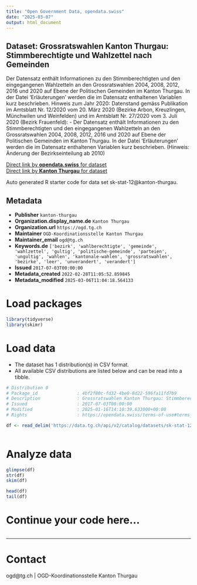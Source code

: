 ```yaml
---
title: "Open Government Data, opendata.swiss"
date: "2025-03-07"
output: html_document
---
```


## Dataset: Grossratswahlen Kanton Thurgau: Stimmberechtigte und Wahlzettel nach Gemeinden

Der Datensatz enthält Informationen zu den Stimmberechtigten und den eingegangenen Wahlzetteln an den Grossratswahlen 2004, 2008, 2012, 2016 und 2020 auf Ebene der Politischen Gemeinden im Kanton Thurgau.
In der Datei 'Erläuterungen' werden die im Datensatz enthaltenen Variablen kurz beschrieben.
Hinweis zum Jahr 2020: Datenstand gemäss Publikation im Amtsblatt Nr. 12/2020 vom 20. März 2020 (Bezirke Arbon, Kreuzlingen, Münchwilen und Weinfelden) und im Amtsblatt Nr. 27/2020 vom 3. Juli 2020 (Bezirk Frauenfeld): -  Der Datensatz enthält Informationen zu den Stimmberechtigten und den eingegangenen Wahlzetteln an den Grossratswahlen 2004, 2008, 2012, 2016 und 2020 auf Ebene der Politischen Gemeinden im Kanton Thurgau.
In der Datei 'Erläuterungen' werden die im Datensatz enthaltenen Variablen kurz beschrieben. (Hinweis: Änderung der Bezirkseinteilung ab 2010)

[Direct link by **opendata.swiss** for dataset](https://opendata.swiss/de/dataset/grossratswahlen-kanton-thurgau-stimmberechtigte-und-wahlzettel-nach-gemeinden)<br>
[Direct link by **Kanton Thurgau** for dataset](https://data.tg.ch/explore/dataset/sk-stat-12/)

Auto generated R starter code for data set sk-stat-12@kanton-thurgau.

## Metadata

- **Publisher** `kanton-thurgau`
- **Organization.display_name.de** `Kanton Thurgau`
- **Organization.url** `https://ogd.tg.ch`
- **Maintainer** `OGD-Koordinationsstelle Kanton Thurgau`
- **Maintainer_email** `ogd@tg.ch`
- **Keywords.de** `['bezirk', 'wahlberechtigte', 'gemeinde', 'wahlzettel', 'gultig', 'politische-gemeinde', 'parteien', 'ungultig', 'wahlen', 'kantonale-wahlen', 'grossratswahlen', 'bezirke', 'leer', 'unverandert', 'verandert']`
- **Issued** `2017-07-03T00:00:00`
- **Metadata_created** `2022-02-28T11:05:52.859845`
- **Metadata_modified** `2025-03-06T11:04:18.564133`


# Load packages

```r

library(tidyverse)
library(skimr)

```

# Load data

-   The dataset has 1 distribution(s) in CSV format.
-   All available CSV distributions are listed below and can be read into a tibble.

```r

# Distribution 0
# Package_id               : 4bf2f80c-fd32-4be0-8d22-596fa11fd7b9
# Description              : Grossratswahlen Kanton Thurgau: Stimmberechtigte und Wahlzettel nach Gemeinden (csv)
# Issued                   : 2017-07-03T00:00:00
# Modified                 : 2025-01-16T14:10:39.633000+00:00
# Rights                   : https://opendata.swiss/terms-of-use#terms_by

df <- read_delim('https://data.tg.ch/api/v2/catalog/datasets/sk-stat-12/exports/csv?use_labels=true')



```

# Analyze data

```r

glimpse(df)
str(df)
skim(df)

head(df)
tail(df)

```

# Continue your code here...

```r

```

------------------------------------------------------------------------

# Contact

ogd@tg.ch | OGD-Koordinationsstelle Kanton Thurgau
